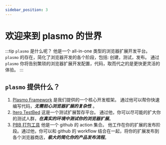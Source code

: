 ```yaml
---
sidebar_position: 3
---
```


# 欢迎来到 plasmo 的世界

:::tip
`plasmo` 是什么呢？ 他是一个 all-in-one 类型的浏览器扩展开发平台。 `plasmo` 的存在，简化了浏览器开发的各个阶段，包括: 创建，测试，发布。
通过 `plasmo` 你将告别繁琐的浏览器扩展开发配置，代码，取而代之的是更快更灵活的体验。
:::

## `plasmo` 提供什么？

1. [Plasmo Framework](https://docs.plasmo.com/#plasmo-framework) 是我们提供的一个核心开发框架。
   通过他可以帮你快速编写代码，**_无需担心浏览器扩展的复杂性_** 。
2. [Itero TestBed](https://docs.plasmo.com/#itero-testbed) 这是一个测试扩展暂存平台。
   通过他，你可以尽可能的扩大你的测试人群，**_在真实的环境中测试你的浏览器扩展_**。
3. [PBB 打包工具](https://docs.plasmo.com/#plasmo-browser-platform-publisher) 他是一个 github 的 action 集合。
   他工作在你的扩展的发布阶段。通过他，你可以和 github 的 workflow 结合在一起，将你的扩展发布到各个浏览器商店，**_极大的简化你的产品发布流程_**。
